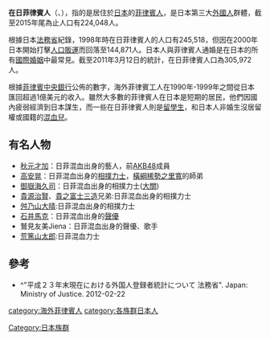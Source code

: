 '''在日菲律賓人'''（{{lang-ja|在日フィリピン人}}、{{lang-fil|Mga Pilipino sa Hapon}}），指的是居住於[[日本|日本]]的[[菲律賓人|菲律賓人]]，是日本第三大[[外國人|外國人]]群體，截至2015年尾為止人口有224,048人。

根據日本[[法務省|法務省]]紀錄，1998年時在日菲律賓人的人口有245,518，但因在2000年日本開始打擊[[人口販運|人口販運]]而回落至144,871人。日本人與菲律賓人通婚是在日本的所有[[國際婚姻|國際婚姻]]中最常見。截至2011年3月12日的統計，在日菲律賓人口為305,972人。

根據[[菲律賓中央銀行|菲律賓中央銀行]]公佈的數字，海外菲律賓工人在1990年-1999年之間從日本匯回超過1億美元的收入。雖然大多數的菲律賓人在日本是短期的居民，他們因國內疲弱經濟到日本謀生，而一些在日菲律賓人則是[[留學生|留學生]]，和日本人非婚生沒居留權或國籍的[[混血兒|混血兒]]。

==有名人物==
*[[秋元才加|秋元才加]]：日菲混血出身的藝人，前[[AKB48|AKB48]]成員
*[[高安晃|高安晃]]：日菲混血出身的[[相撲力士|相撲力士]]，[[橫綱|橫綱]][[稀勢之里寬|稀勢之里寬]]的師弟
*[[御嶽海久司|御嶽海久司]]：日菲混血出身的相撲力士([[大關|大關]])
*[[貴源治賢|貴源治賢]]、[[貴之富士三造|貴之富士三造]]兄弟:日菲混血出身的相撲力士
*[[舛乃山大晴|舛乃山大晴]]:日菲混血出身的相撲力士
*[[石井馬克|石井馬克]]：日菲混血出身的[[聲優|聲優]]
* 鷲見友美Jiena：日菲混血出身的聲優、歌手
* [[荒篤山太郎|荒篤山太郎]]:日菲混血力士

==參考==
*^"平成２３年末現在における外国人登録者統計について 法務省". Japan: Ministry of Justice. 2012-02-22

{{Authority control}}
{{日本民族}}
{{海外菲律宾人}}
[[category:海外菲律賓人|category:海外菲律賓人]]
[[category:各族群日本人|category:各族群日本人]]
[[Category:日本族群|Category:日本族群]]